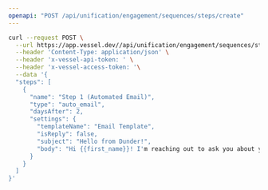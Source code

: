 ```yaml
---
openapi: "POST /api/unification/engagement/sequences/steps/create"
---
```


<RequestExample>

```bash Request
curl --request POST \
  --url https://app.vessel.dev//api/unification/engagement/sequences/steps/create \
  --header 'Content-Type: application/json' \
  --header 'x-vessel-api-token: ' \
  --header 'x-vessel-access-token: '\
  --data '{
  "steps": [
    {
      "name": "Step 1 (Automated Email)",
      "type": "auto_email",
      "daysAfter": 2,
      "settings": {
        "templateName": "Email Template",
        "isReply": false,
        "subject": "Hello from Dunder!",
        "body": "Hi {{first_name}}! I'm reaching out to ask you about your paper needs."
      }
    }
  ]
}'
```

</RequestExample>
